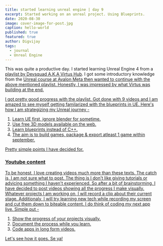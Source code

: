 ```yaml
---
title: started learning unreal engine | day 9
excerpt: Started working on an unreal project. Using Blueprints.
date: 2020-08-30
image: cover-image-for-post.jpg
caption: hello-world
published: true
featured: true
author: Digvijay
tags:
  - journal
  - Unreal Engine
---
```

This was quite a productive day. I started learning Unreal Engine 4 from a <A href="https://www.virtushub.com/survival-horror" target="_blank">playlist by Devsquad A.K.A Virtus Hub</A>. 
I got some introductory knowledge from the <A href="https://avalonmeta.com/" target="_blank">Unreal course at Avalon Meta then wanted to continue with the above mentioned playlist. 
Honestly, I was impressed by what Virtus was building at the end.          

I got pretty good progress with the playlist. Got done with 9 videos and I am amazed to see myself getting familarized with the blueprints in UE. Here's how I am strategizing my Unreal 
journey -    
1. Learn UE first, ignore blender for sometime.
2. Use free 3D models available on the web.
3. Learn blueprints instead of C++.
4. The aim is to build games, package & export atleast 1 game within september.        

Pretty simple points I have decided for.       

### Youtube content     
To be honest, I love creating videos much more than these texts. The catch is, I am not sure what to post. The thing is I don't like giving tutorials or advicing something I haven't 
experienced. So after a bit of brainstorming, I have decided to post videos showing all the progress I make visually. Whatever projects I am working on, I will record a clip about their 
current stage. Additionaly, I will try learning new tech while recording my screen and cut them down to biteable content. I do think of coding my next app live. Simple put - 
1. Show the progress of your projects visually.
2. Document the process while you learn.
3. Code apps in long form videos.       

Let's see how it goes. Se ya!